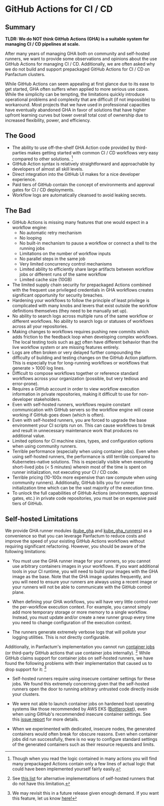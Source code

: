 # GitHub Actions for CI / CD

## Summary

**TLDR: We do NOT think GitHub Actions (GHA) is a suitable system for managing CI / CD pipelines at scale.**

After many years of managing GHA both on community and self-hosted runners, we want to
provide some observations and opinions about the use GitHub Actions for managing CI / CD. Additionally,
we are often asked why we do not build and support prepackaged GitHub Actions for CI / CD on Panfactum clusters.

While GitHub Actions can seem appealing at first glance due to its ease to get started, GHA often suffers
when applied to more serious use cases. While the simplicity can be tempting, the limitations
quickly introduce operational problems and complexity that are difficult (if not impossible) to workaround. Most projects that
we have used in professional capacities have eventually abandoned GHA in favor of solutions that have
higher upfront learning curves but lower overall total cost of ownership due to increased flexibility, power, and efficiency.

## The Good

* The ability to use off-the-shelf GHA Action code provided by third-parties makes getting started with common
  CI / CD workflows very easy compared to other solutions. [^1]
* GitHub Action syntax is relatively straightforward and approachable by developers of almost all skill levels.
* Direct integration into the GitHub UI makes for a nice developer experience.
* Paid tiers of GitHub contain the concept of environments and approval gates for CI / CD deployments.
* Workflow logs are automatically cleansed to avoid leaking secrets.

[^1]: Though when you read the logic contained in many actions you will find many prepackaged Actions contain only a few lines
    of actual logic that could have been implemented yourself fairly easily.

## The Bad

* GitHub Actions is missing many features that one would expect in a workflow engine:
  * No automatic retry mechanism
  * No looping
  * No built-in mechanism to pause a workflow or connect a shell to the running jobs
  * Limitations on the number of workflow inputs
  * No parallel steps in the same job
  * Very limited concurrency control mechanisms
  * Limited ability to efficiently share large artifacts between workflow jobs or different runs of the same workflow
  * Limited cache size (10GB)
* The limited supply chain security for prepackaged Actions combined with the frequent use privileged credentials in GHA workflows creates significant opportunity for security breaches.
* Hardening your workflows to follow the principle of least privilege is complicated with many knobs and levers that exist outside the workflow definitions themselves (they need to be manually set up).
* No ability to search logs across multiple runs of the same workflow or different workflows. No ability to search logs or statuses of workflows across all your repositories.
* Making changes to workflows requires pushing new commits which adds friction to the feedback loop when developing complex workflows. The local testing tools such as [act](https://github.com/nektos/act) often have different behavior than the live workflow system or are missing features entirely.
* Logs are often broken or very delayed further compounding the difficulty of building and testing changes on the GitHub Action platform. This is especially true for long-running workflows or workflows that generate > 1000 log lines.
* Difficult to compose workflows together or reference standard workflows across your organization (possible, but very tedious and error-prone).
* Requires a GitHub account in order to view workflow execution information in private repositories, making it difficult to use for non-developer stakeholders.
* Even with self-hosted runners, workflows require constant communication with GitHub servers so the workflow engine will cease working if GitHub goes down (which is often).
* Even with self-hosted runners, you are forced to upgrade the base environment your CI scripts run on. This can cause workflows to break and result in unnecessary maintenance work that produces no additional value.
* Limited options for CI machine sizes, types, and configuration options when using community runners.
* Terrible performance (especially when using container jobs). Even when using self-hosted runners,
  the performance is still terrible compared to Kubernetes-native solutions. This is especially visible when executing short-lived
  jobs (\< 5 minutes) wherein most of the time is spent on runner initialization, not executing your CI / CD code.
* Terrible pricing (10-100x more expensive than raw compute when using community runners). Additionally, GitHub bills you for runner
  initialization time which can be the vast majority of the execution time.
* To unlock the full capabilities of GitHub Actions (environments, approval gates, etc.) in private code repositories, you must be on expensive paid
  tiers of GitHub.

## Self-hosted Limitations

We provide GHA runner modules ([kube\_gha](/edge/reference/infrastructure-modules/direct/kubernetes/kube_gha) and [kube\_gha\_runners](/edge/reference/infrastructure-modules/direct/kubernetes/kube_gha_runners)) as a convenience so that you can leverage Panfactum to reduce costs and improve the speed
of your existing GitHub Actions workflows without requiring significant refactoring. However, you should
be aware of the following limitations:

* You must use the GHA runner image for your runners, so you cannot use arbitrary containers images in your workflows.
  If you want additional tools in your CI runtime, you will need to build your images with the GHA image as the base.
  Note that the GHA image updates frequently, and you will need to ensure your runners are always using a recent image or your runners will
  not be able to communicate with the GitHub control plane.

* When defining your GHA workflows, you will have very little control over the per-workflow execution context.
  For example, you cannot simply add more temporary storage or more memory to a single workflow. Instead,
  you must update and/or create a new runner group every time you need to change configuration of the execution context.

* The runners generate extremely verbose logs that will pollute your logging utilities. This is not directly configurable.

Additionally, in Panfactum's implementation you cannot
run [container jobs](https://docs.github.com/en/actions/writing-workflows/choosing-where-your-workflow-runs/running-jobs-in-a-container)
(or third-party GitHub actions that use container jobs internally). [^2]
While GitHub claims support for container jobs on self-hosted runners, we have found the following problems with their implementation
that caused us to drop support for it: [^3]

* Self-hosted runners require using insecure container settings for these jobs. We found this extremely concerning given that the
  self-hosted runners open the door to running arbitrary untrusted code directly inside your clusters.

* We were not able to launch container jobs on hardened host operating systems like those recommended by AWS EKS ([Bottlerocket](https://docs.aws.amazon.com/eks/latest/userguide/eks-optimized-ami-bottlerocket.html)),
  even when using GitHub's recommended insecure container settings. See this [issue report](https://github.com/actions/actions-runner-controller/discussions/2438) for more details.

* When we experimented with dedicated, insecure nodes, the generated containers would often break for obscure reasons.
  Even when container jobs did run successfully, there is no way to configure standard settings of the generated containers such as their resource requests and limits.

[^2]: See [this list](https://github.com/neysofu/awesome-github-actions-runners) for alternative implementations of self-hosted runners that do not have this limitation.

[^3]: We may revisit this in a future release given enough demand. If you want this feature, let us know [here!](https://github.com/Panfactum/stack/issues/142)
